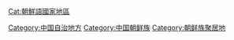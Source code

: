 [[Category:中国自治地方|Category:中国自治地方]]
[[Category:中国朝鲜族|Category:中国朝鲜族]]
[[Category:朝鲜族聚居地|Category:朝鲜族聚居地]]
[[Cat:朝鮮語國家地區|Cat:朝鮮語國家地區]]